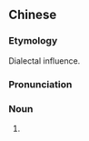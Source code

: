{{also|亲耐的}}
==Chinese==
{{zh-forms|s=亲耐的}}

===Etymology===
Dialectal influence.

===Pronunciation===
{{zh-pron
|m=qīnnàide
|cat=n
}}

===Noun===
{{zh-noun}}

# {{non-gloss definition|Internet slang form of {{zh-l|親愛的}}.}}